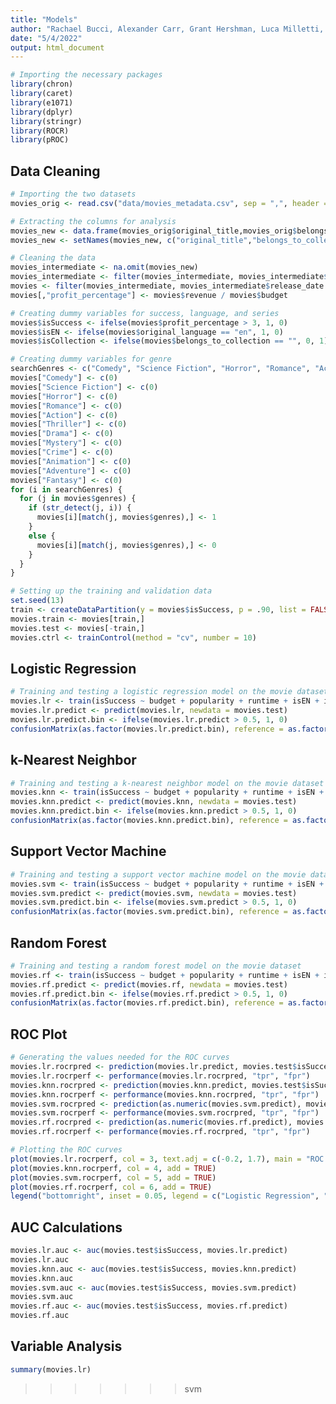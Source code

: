 ---
title: "Models"
author: "Rachael Bucci, Alexander Carr, Grant Hershman, Luca Milletti, Emma Mirabelli"
date: "5/4/2022"
output: html_document
---

```{r, warning = FALSE, echo = FALSE, message = FALSE}
# Importing the necessary packages
library(chron)
library(caret)
library(e1071)
library(dplyr)
library(stringr)
library(ROCR)
library(pROC)
```

## Data Cleaning

```{r, warning = FALSE}
# Importing the two datasets
movies_orig <- read.csv("data/movies_metadata.csv", sep = ",", header = T)

# Extracting the columns for analysis
movies_new <- data.frame(movies_orig$original_title,movies_orig$belongs_to_collection,as.numeric(movies_orig$budget), as.numeric(movies_orig$revenue), as.numeric(movies_orig$popularity), movies_orig$original_language, movies_orig$runtime, as.Date(chron(movies_orig$release_date)), movies_orig$genres)
movies_new <- setNames(movies_new, c("original_title","belongs_to_collection","budget","revenue","popularity","original_language","runtime","release_date","genres"))

# Cleaning the data
movies_intermediate <- na.omit(movies_new)
movies_intermediate <- filter(movies_intermediate, movies_intermediate$revenue > 0 & movies_intermediate$budget > 0)
movies <- filter(movies_intermediate, movies_intermediate$release_date >= as.Date("1950-01-01", format = "%Y-%m-%d"))
movies[,"profit_percentage"] <- movies$revenue / movies$budget

# Creating dummy variables for success, language, and series
movies$isSuccess <- ifelse(movies$profit_percentage > 3, 1, 0)
movies$isEN <- ifelse(movies$original_language == "en", 1, 0)
movies$isCollection <- ifelse(movies$belongs_to_collection == "", 0, 1)

# Creating dummy variables for genre
searchGenres <- c("Comedy", "Science Fiction", "Horror", "Romance", "Action", "Thriller", "Drama", "Mystery", "Crime", "Animation", "Adventure", "Fantasy")
movies["Comedy"] <- c(0)
movies["Science Fiction"] <- c(0)
movies["Horror"] <- c(0)
movies["Romance"] <- c(0)
movies["Action"] <- c(0)
movies["Thriller"] <- c(0)
movies["Drama"] <- c(0)
movies["Mystery"] <- c(0)
movies["Crime"] <- c(0)
movies["Animation"] <- c(0)
movies["Adventure"] <- c(0)
movies["Fantasy"] <- c(0)
for (i in searchGenres) {
  for (j in movies$genres) {
    if (str_detect(j, i)) {
      movies[i][match(j, movies$genres),] <- 1
    }
    else {
      movies[i][match(j, movies$genres),] <- 0
    }
  }
}

# Setting up the training and validation data
set.seed(13)
train <- createDataPartition(y = movies$isSuccess, p = .90, list = FALSE)
movies.train <- movies[train,]
movies.test <- movies[-train,]
movies.ctrl <- trainControl(method = "cv", number = 10)
```

## Logistic Regression

```{r, warning = FALSE}
# Training and testing a logistic regression model on the movie dataset
movies.lr <- train(isSuccess ~ budget + popularity + runtime + isEN + isCollection + Comedy + `Science Fiction` + Horror + Romance + Action + Thriller + Drama + Mystery + Crime + Animation + Adventure + Fantasy, data = movies.train, method = "glm", trControl = movies.ctrl)
movies.lr.predict <- predict(movies.lr, newdata = movies.test)
movies.lr.predict.bin <- ifelse(movies.lr.predict > 0.5, 1, 0)
confusionMatrix(as.factor(movies.lr.predict.bin), reference = as.factor(movies.test$isSuccess))
```

## k-Nearest Neighbor

```{r, warning = FALSE}
# Training and testing a k-nearest neighbor model on the movie dataset
movies.knn <- train(isSuccess ~ budget + popularity + runtime + isEN + isCollection + Comedy + `Science Fiction` + Horror + Romance + Action + Thriller + Drama + Mystery + Crime + Animation + Adventure + Fantasy, data = movies.train, method = "knn", trControl = movies.ctrl)
movies.knn.predict <- predict(movies.knn, newdata = movies.test)
movies.knn.predict.bin <- ifelse(movies.knn.predict > 0.5, 1, 0)
confusionMatrix(as.factor(movies.knn.predict.bin), reference = as.factor(movies.test$isSuccess))
```

## Support Vector Machine

```{r, warning = FALSE}
# Training and testing a support vector machine model on the movie dataset
movies.svm <- train(isSuccess ~ budget + popularity + runtime + isEN + isCollection + Comedy + `Science Fiction` + Horror + Romance + Action + Thriller + Drama + Mystery + Crime + Animation + Adventure + Fantasy, data = movies.train, method = "svmLinear", trControl = movies.ctrl)
movies.svm.predict <- predict(movies.svm, newdata = movies.test)
movies.svm.predict.bin <- ifelse(movies.svm.predict > 0.5, 1, 0)
confusionMatrix(as.factor(movies.svm.predict.bin), reference = as.factor(movies.test$isSuccess))
```

## Random Forest

```{r, warning = FALSE}
# Training and testing a random forest model on the movie dataset
movies.rf <- train(isSuccess ~ budget + popularity + runtime + isEN + isCollection + Comedy + `Science Fiction` + Horror + Romance + Action + Thriller + Drama + Mystery + Crime + Animation + Adventure + Fantasy, data = movies.train, method = "rf", trControl = movies.ctrl)
movies.rf.predict <- predict(movies.rf, newdata = movies.test)
movies.rf.predict.bin <- ifelse(movies.rf.predict > 0.5, 1, 0)
confusionMatrix(as.factor(movies.rf.predict.bin), reference = as.factor(movies.test$isSuccess))
```

## ROC Plot

```{r, warning = FALSE}
# Generating the values needed for the ROC curves
movies.lr.rocrpred <- prediction(movies.lr.predict, movies.test$isSuccess)
movies.lr.rocrperf <- performance(movies.lr.rocrpred, "tpr", "fpr")
movies.knn.rocrpred <- prediction(movies.knn.predict, movies.test$isSuccess)
movies.knn.rocrperf <- performance(movies.knn.rocrpred, "tpr", "fpr")
movies.svm.rocrpred <- prediction(as.numeric(movies.svm.predict), movies.test$isSuccess)
movies.svm.rocrperf <- performance(movies.svm.rocrpred, "tpr", "fpr")
movies.rf.rocrpred <- prediction(as.numeric(movies.rf.predict), movies.test$isSuccess)
movies.rf.rocrperf <- performance(movies.rf.rocrpred, "tpr", "fpr")

# Plotting the ROC curves
plot(movies.lr.rocrperf, col = 3, text.adj = c(-0.2, 1.7), main = "ROC Curve")
plot(movies.knn.rocrperf, col = 4, add = TRUE)
plot(movies.svm.rocrperf, col = 5, add = TRUE)
plot(movies.rf.rocrperf, col = 6, add = TRUE)
legend("bottomright", inset = 0.05, legend = c("Logistic Regression", "k-Nearest Neighbor", "Support Vector Machine", "Random Forest"), lty = c(1, 1, 1, 1), col = c(3, 4, 5, 6))
```
## AUC Calculations

```{r, warning = FALSE}
movies.lr.auc <- auc(movies.test$isSuccess, movies.lr.predict)
movies.lr.auc
movies.knn.auc <- auc(movies.test$isSuccess, movies.knn.predict)
movies.knn.auc
movies.svm.auc <- auc(movies.test$isSuccess, movies.svm.predict)
movies.svm.auc
movies.rf.auc <- auc(movies.test$isSuccess, movies.rf.predict)
movies.rf.auc
```

## Variable Analysis

```{r, warning = FALSE}
summary(movies.lr)
```
>>>>>>> svm
